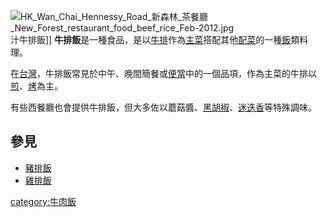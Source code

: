 {{noteTA
|T=zh-hans:牛排饭;zh-hk:牛扒飯;zh-tw:牛排飯;
|1=zh-hans:排;zh-hk:扒;zh-tw:排;
}}
{{Unref|time=2021-10-05}}
[[File:HK_Wan_Chai_Hennessy_Road_新森林_茶餐廳_New_Forest_restaurant_food_beef_rice_Feb-2012.jpg|thumb]]汁牛排飯]]
'''牛排飯'''是一種食品，是以[[牛排|牛排]]作為[[主菜|主菜]]搭配其他[[配菜|配菜]]的一種[[飯|飯]]類料理。

在[[台灣|台灣]]，牛排飯常見於中午、晚間簡餐或[[便當|便當]]中的一個品項，作為主菜的牛排以[[煎|煎]]、[[烤|烤]]為主。

有些西餐廳也會提供牛排飯，但大多佐以蘑菇醬、[[黑胡椒|黑胡椒]]、[[迷迭香|迷迭香]]等特殊調味。

==參見==
*[[豬排飯|豬排飯]]
*[[雞排飯|雞排飯]]

{{Food-and-drink-stub}}

[[category:牛肉飯|category:牛肉飯]]